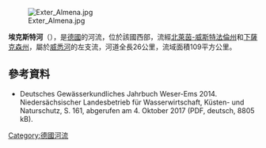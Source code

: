 {{Onesource|time=2020-07-07T13:46:39+00:00}}
{{Coord|52|11|25|N|9|5|6.1|E|display=title}}
[[Image:Exter_Almena.jpg|right]]

'''埃克斯特河'''（{{lang-de|Exter}}），是[[德國|德國]]的河流，位於該國西部，流經[[北萊茵-威斯特法倫州|北萊茵-威斯特法倫州]]和[[下薩克森州|下薩克森州]]，屬於[[威悉河|威悉河]]的左支流，河道全長26公里，流域面積109平方公里。

==參考資料==
* Deutsches Gewässerkundliches Jahrbuch Weser-Ems 2014. Niedersächsischer Landesbetrieb für Wasserwirtschaft, Küsten- und Naturschutz, S. 161, abgerufen am 4. Oktober 2017 (PDF, deutsch, 8805 kB).

{{Germany-geo-stub}}
[[Category:德國河流|Category:德國河流]]